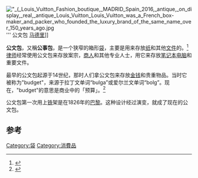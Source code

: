 {{Expand|time=2010-10-30}}
{{Otheruses|公文包 (程序)|subject=生活中公文包这种物品|other=称为公文包的计算机软件}}


[[File:"_(_Louis_Vuitton_Fashion_boutique,_MADRID_Spain_2016,_antique,_on_display,_real,_antique_Louis_Vuitton_Louis_Vuitton_was_a_French_box-maker_and_packer_who_founded_the_luxury_brand_of_the_same_name_over_150_years_ago.jpg|left]]''' 公文包 [[马德里|马德里]]]]

'''公文包'''，又稱'''公事包'''，是一个狭窄的箱形[[袋|袋]]，主要是用来存放[[纸|纸]]和其他[[文件|文件]]的。<ref name="askandyaboutclothes">{{cite web |url=http://www.askandyaboutclothes.com/Teasers/Teasers/BriefcasesHistoryOf.htm |title=Briefcases – History and Types of |publisher=Askandyaboutclothes.com |date= |accessdate=2009-09-02 |archive-date=2012-06-20 |archive-url=https://web.archive.org/web/20120620031040/http://www.askandyaboutclothes.com/Teasers/Teasers/BriefcasesHistoryOf.htm |dead-url=no }}</ref>[[律师|律师]]经常使用公文包来存放案宗，[[商人|商人]]和其他专业人士，用它来存放[[笔记本电脑|笔记本电脑]]和重要文件。

最早的公文包起源于14世纪，那时人们拿公文包来存放[[金钱|金钱]]和贵重物品。当时它被称为"budget"，来源于拉丁文单词“bulga”或爱尔兰文单词“bolg”。现在，"budget"的意思是商业中的「预算」。<ref name="briefcase-usa">{{cite web |url=http://www.briefcase-usa.com/ |title=A short history of the Briefcase |publisher=Briefcase-usa.com |date= |accessdate=2009-09-02 |archive-date=2020-10-30 |archive-url=https://web.archive.org/web/20201030010800/https://briefcase-usa.com/ |dead-url=no }}</ref>

公文包第一次用上[[铁|铁]]架是在1826年的[[巴黎|巴黎]]。这种设计经过演变，就成了现在的公文包。

== 参考 ==
{{Reflist}}

{{Commons|Briefcases}}
{{袋子}}

[[Category:袋|Category:袋]]
[[Category:消費品|Category:消費品]]